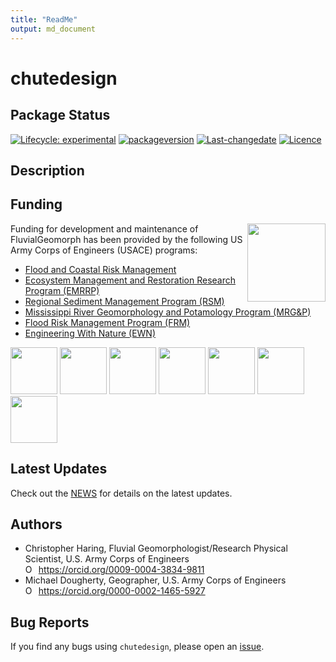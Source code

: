 ```yaml
---
title: "ReadMe"
output: md_document
---
```


<!-- README.md is generated from README.Rmd. Please edit that file -->
<!-- rmarkdown::render(input="README.Rmd", output_file = "README.md", output_format = "md_document") -->

# chutedesign


## Package Status
<!-- badges: start -->
[![Lifecycle: experimental](https://img.shields.io/badge/lifecycle-experimental-orange.svg)](https://lifecycle.r-lib.org/articles/stages.html#experimental)
[![packageversion](https://img.shields.io/badge/Package%20version-2025.07.18-orange.svg?style=flat-square)](commits/main)
[![Last-changedate](https://img.shields.io/badge/last%20change-`r gsub('-', '--', Sys.Date())`-yellowgreen.svg)](/commits/main)
[![Licence](https://img.shields.io/badge/licence-CC0-blue.svg)](http://choosealicense.com/licenses/cc0-1.0/)
<!-- badges: end -->

## Description


## Funding

<img src="man/figures/chl.png" width=125 align="right" />

Funding for development and maintenance of FluvialGeomorph has been provided by the following US Army Corps of Engineers (USACE) programs:

* [Flood and Coastal Risk Management](https://www.erdc.usace.army.mil/Locations/CHL/Flood-Coastal-Risk-Management/)
* [Ecosystem Management and Restoration Research Program (EMRRP)](https://emrrp.el.erdc.dren.mil)
* [Regional Sediment Management Program (RSM)](https://rsm.usace.army.mil/)
* [Mississippi River Geomorphology and Potamology Program (MRG&P)](https://www.mvd.usace.army.mil/Missions/Mississippi-River-Science-Technology/MS-River-Geomorphology-Potamology/)
* [Flood Risk Management Program (FRM)](https://www.iwr.usace.army.mil/Missions/Flood-Risk-Management/Flood-Risk-Management-Program/)
* [Engineering With Nature (EWN)](https://ewn.el.erdc.dren.mil/)

<p float="left">
  <img src="man/figures/chl.png" height=75 />
  <img src="man/figures/EMRRP_logo_200.png" height=75 />
  <img src="man/figures/RSM_200.png" height=75 />
  <img src="man/figures/MRG&P_300.png" height=75 />
  <img src="man/figures/FRMP_200.png" height=75 />
  <img src="man/figures/SilverJackets_200.png" height=75 />
  <img src="man/figures/EWN_200.png" height=75 />
</p>

## Latest Updates
Check out the [NEWS](NEWS.md) for details on the latest updates. 

## Authors

* Christopher Haring, Fluvial Geomorphologist/Research Physical Scientist, U.S. Army Corps of Engineers
<div itemscope itemtype="https://schema.org/Person"><a itemprop="sameAs" content="https://orcid.org/0009-0004-3834-9811" href="https://orcid.org/0009-0004-3834-9811" target="orcid.widget" rel="me noopener noreferrer" style="vertical-align:top;"><img src="https://orcid.org/sites/default/files/images/orcid_16x16.png" alt="ORCID iD icon" style="width:1em;margin-right:.5em;"/>https://orcid.org/0009-0004-3834-9811</a></div>

* Michael Dougherty, Geographer, U.S. Army Corps of Engineers
<div itemscope itemtype="https://schema.org/Person"><a itemprop="sameAs" content="https://orcid.org/0000-0002-1465-5927" href="https://orcid.org/0000-0002-1465-5927" target="orcid.widget" rel="me noopener noreferrer" style="vertical-align:top;"><img src="https://orcid.org/sites/default/files/images/orcid_16x16.png" style="width:1em;margin-right:.5em;" alt="ORCID iD icon">https://orcid.org/0000-0002-1465-5927</a></div>


## Bug Reports
If you find any bugs using `chutedesign`, please open an [issue](https://github.com/FluvialGeomorph/chutedesign/issues). 

